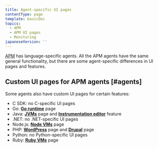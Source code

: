 ```yaml
---
title: Agent-specific UI pages
contentType: page
template: basicDoc
topics:
  - APM
  - APM UI pages
  - Monitoring
japaneseVersion: ''
---
```


[APM](/docs/apm/new-relic-apm/getting-started/welcome-new-relic-apm) has language-specific agents. All the APM agents have the same general functionality, but there are some agent-specific differences in UI pages and features.

## Custom UI pages for APM agents [#agents]

Some agents also have custom UI pages for certain features:

* C SDK: no C-specific UI pages
* Go: [**Go runtime**](/docs/agents/go-agent/features/go-runtime-ui-page) page
* Java: [**JVMs**](/docs/agents/java-agent/features/jvm-metrics-page) page and [**Instrumentation editor**](/docs/agents/java-agent/custom-instrumentation/custom-instrumentation-editor-quickly-customize-your-java-instrumentation) feature
* .NET: no .NET-specific UI pages
* Node.js: [**Node VMs**](/docs/agents/nodejs-agent/supported-features/node-vms-statistics-page) page
* PHP: [**WordPress**](/docs/agents/php-agent/frameworks-libraries/wordpress-specific-functionality) page and [**Drupal**](/docs/agents/php-agent/frameworks-libraries/drupal-specific-functionality) page
* Python: no Python-specific UI pages
* Ruby: [**Ruby VMs**](/docs/agents/ruby-agent/features/ruby-vm-measurements) page
